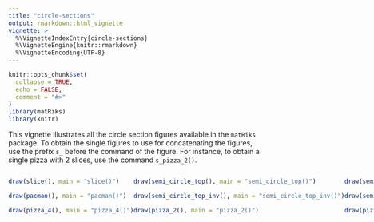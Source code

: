 ```yaml
---
title: "circle-sections"
output: rmarkdown::html_vignette
vignette: >
  %\VignetteIndexEntry{circle-sections}
  %\VignetteEngine{knitr::rmarkdown}
  %\VignetteEncoding{UTF-8}
---
```


```r
knitr::opts_chunk$set(
  collapse = TRUE,
  echo = FALSE, 
  comment = "#>"
)
library(matRiks)
library(knitr)
```

This vignette illustrates all the circle section figures available in the `matRiks` package. To obtain the single figures to use for concatenating the figures, use the prefix `s_` before the command of the figure. For instance, to obtain a single pizza with 2 slices, use the command `s_pizza_2()`. 

::::{style="display: flex;"}

:::{}
```r
draw(slice(), main = "slice()")
```


```r
draw(pacman(), main = "pacman()")
```

```r
draw(pizza_4(), main = "pizza_4()")
```

:::


:::{}
```r
draw(semi_circle_top(), main = "semi_circle_top()")
```


```r
draw(semi_circle_top_inv(), main = "semi_circle_top_inv()")
```

```r
draw(pizza_2(), main = "pizza_2()")
```
:::



:::{}
```r
draw(semi_circle_bottom(), main = "semi_circle_bottom()")
```


```r
draw(semi_circle_bottom_inv(), main = "semi_circle_bottom_inv()")
```

```r
draw(pizza_2_inv(), main = "pizza_2_inv()")
```
:::

::::
